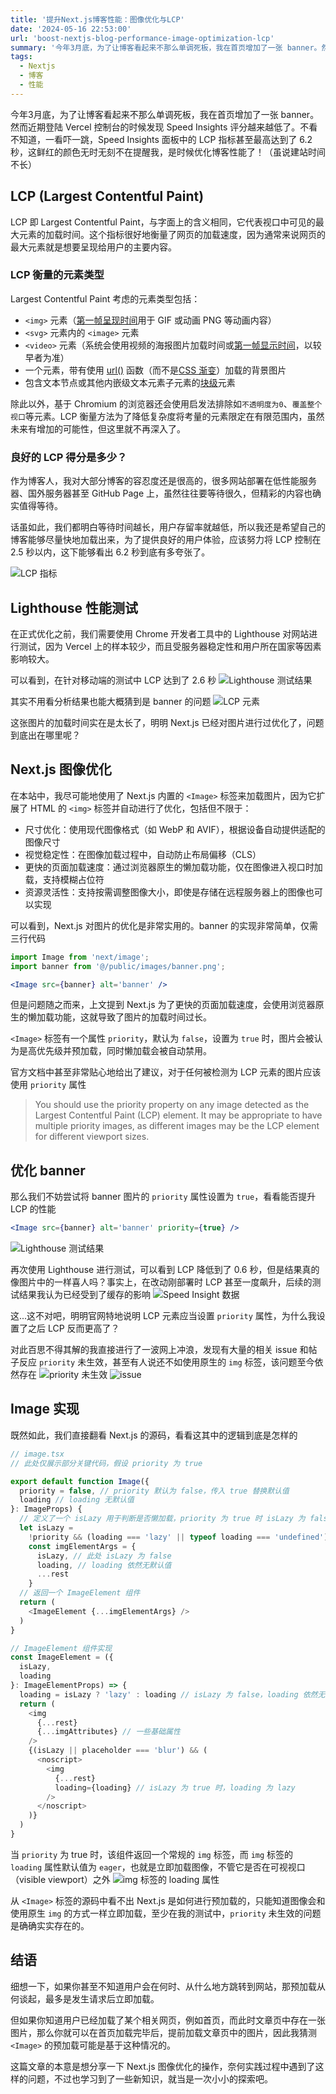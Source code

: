 ```yaml
---
title: '提升Next.js博客性能：图像优化与LCP'
date: '2024-05-16 22:53:00'
url: 'boost-nextjs-blog-performance-image-optimization-lcp'
summary: '今年3月底，为了让博客看起来不那么单调死板，我在首页增加了一张 banner。然而近期登陆 Vercel 控制台的时候发现 Speed Insights 评分越来越低了。不看不知道，一看吓一跳，Speed Insights 面板中的 LCP 指标甚至最高达到了 6.2 秒，这鲜红的颜色无时无刻不在提醒我，是时候优化博客性能了'
tags:
  - Nextjs
  - 博客
  - 性能
---
```


今年3月底，为了让博客看起来不那么单调死板，我在首页增加了一张 banner。然而近期登陆 Vercel 控制台的时候发现 Speed Insights 评分越来越低了。不看不知道，一看吓一跳，Speed Insights 面板中的 LCP 指标甚至最高达到了 6.2 秒，这鲜红的颜色无时无刻不在提醒我，是时候优化博客性能了！（虽说建站时间不长）

## LCP (Largest Contentful Paint)

LCP 即 Largest Contentful Paint，与字面上的含义相同，它代表视口中可见的最大元素的加载时间。这个指标很好地衡量了网页的加载速度，因为通常来说网页的最大元素就是想要呈现给用户的主要内容。

### LCP 衡量的元素类型

Largest Contentful Paint 考虑的元素类型包括：
- `<img>` 元素（[第一帧呈现时间](https://chromium.googlesource.com/chromium/src/+/refs/heads/main/docs/speed/metrics_changelog/2023_08_lcp.md)用于 GIF 或动画 PNG 等动画内容）
- `<svg>` 元素内的 `<image>` 元素
- `<video>` 元素（系统会使用视频的海报图片加载时间或[第一帧显示时间](https://chromium.googlesource.com/chromium/src/+/refs/heads/main/docs/speed/metrics_changelog/2023_08_lcp.md)，以较早者为准）
- 一个元素，带有使用 [url()](https://developer.mozilla.org/docs/Web/CSS/url()) 函数（而不是[CSS 渐变](https://developer.mozilla.org/docs/Web/CSS/CSS_Images/Using_CSS_gradients)）加载的背景图片
- 包含文本节点或其他内嵌级文本元素子元素的[块级](https://developer.mozilla.org/docs/Web/HTML/Block-level_elements)元素

除此以外，基于 Chromium 的浏览器还会使用启发法排除如`不透明度为0`、`覆盖整个视口`等元素。LCP 衡量方法为了降低复杂度将考量的元素限定在有限范围内，虽然未来有增加的可能性，但这里就不再深入了。

### 良好的 LCP 得分是多少？

作为博客人，我对大部分博客的容忍度还是很高的，很多网站部署在低性能服务器、国外服务器甚至 GitHub Page 上，虽然往往要等待很久，但精彩的内容也确实值得等待。

话虽如此，我们都明白等待时间越长，用户存留率就越低，所以我还是希望自己的博客能够尽量快地加载出来，为了提供良好的用户体验，应该努力将 LCP 控制在 2.5 秒以内，这下能够看出 6.2 秒到底有多夸张了。

<Image src="https://chev.contrails.space:12650/images/2024/06/10/07cadf0121ccb1363019410aa4705a23.png" alt="LCP 指标" />

## Lighthouse 性能测试

在正式优化之前，我们需要使用 Chrome 开发者工具中的 Lighthouse 对网站进行测试，因为 Vercel 上的样本较少，而且受服务器稳定性和用户所在国家等因素影响较大。

可以看到，在针对移动端的测试中 LCP 达到了 2.6 秒
<Image src="https://chev.contrails.space:12650/images/2024/06/10/88d93ba1b2b92a065c800fd96f1b8219.png" alt="Lighthouse 测试结果" />

其实不用看分析结果也能大概猜到是 banner 的问题
<Image src="https://chev.contrails.space:12650/images/2024/06/10/1b81eaf9b708025fafbf58467fbe62a8.png" alt="LCP 元素" />

这张图片的加载时间实在是太长了，明明 Next.js 已经对图片进行过优化了，问题到底出在哪里呢？

## Next.js 图像优化

在本站中，我尽可能地使用了 Next.js 内置的 `<Image>` 标签来加载图片，因为它扩展了 HTML 的 `<img>` 标签并自动进行了优化，包括但不限于：
- 尺寸优化：使用现代图像格式（如 WebP 和 AVIF），根据设备自动提供适配的图像尺寸
- 视觉稳定性：在图像加载过程中，自动防止布局偏移（CLS）
- 更快的页面加载速度：通过浏览器原生的懒加载功能，仅在图像进入视口时加载，支持模糊占位符
- 资源灵活性：支持按需调整图像大小，即使是存储在远程服务器上的图像也可以实现

可以看到，Next.js 对图片的优化是非常实用的。banner 的实现非常简单，仅需三行代码
```jsx
import Image from 'next/image';
import banner from '@/public/images/banner.png';

<Image src={banner} alt='banner' />
```

但是问题随之而来，上文提到 Next.js 为了更快的页面加载速度，会使用浏览器原生的懒加载功能，这就导致了图片的加载时间过长。

`<Image>` 标签有一个属性 `priority`，默认为 `false`，设置为 `true` 时，图片会被认为是高优先级并预加载，同时懒加载会被自动禁用。

官方文档中甚至非常贴心地给出了建议，对于任何被检测为 LCP 元素的图片应该使用 `priority` 属性
> You should use the priority property on any image detected as the Largest Contentful Paint (LCP) element. It may be appropriate to have multiple priority images, as different images may be the LCP element for different viewport sizes.

## 优化 banner

那么我们不妨尝试将 banner 图片的 `priority` 属性设置为 `true`，看看能否提升 LCP 的性能
```jsx
<Image src={banner} alt='banner' priority={true} />
```
<Image src="https://chev.contrails.space:12650/images/2024/06/10/5e4e9d9b4277695c02170e6c8e872a8f.png" alt="Lighthouse 测试结果" />

再次使用 Lighthouse 进行测试，可以看到 LCP 降低到了 0.6 秒，但是结果真的像图片中的一样喜人吗？事实上，在改动刚部署时 LCP 甚至一度飙升，后续的测试结果我认为已经受到了缓存的影响
<Image src="https://chev.contrails.space:12650/images/2024/06/10/2d3665f8767587414feedf1b99972e82.png" alt="Speed Insight 数据" />

这...这不对吧，明明官网特地说明 LCP 元素应当设置 `priority` 属性，为什么我设置了之后 LCP 反而更高了？
<Image src="https://chev.contrails.space:12650/images/2024/06/10/fa2c8c61fd1529be8d128400610ca8d0.png" alt="" height={400} width={400} />

对此百思不得其解的我直接进行了一波网上冲浪，发现有大量的相关 issue 和帖子反应 `priority` 未生效，甚至有人说还不如使用原生的 `img` 标签，该问题至今依然存在
<Image src="https://chev.contrails.space:12650/images/2024/06/10/a33437a23d576eef29b1e40d40baf2e4.png" alt="priority 未生效" />
<Image src="https://chev.contrails.space:12650/images/2024/06/10/56e16ce68f2555a7b01f78363da38cce.png" alt="issue" />

## Image 实现

既然如此，我们直接翻看 Next.js 的源码，看看这其中的逻辑到底是怎样的
```typescript jsx
// image.tsx
// 此处仅展示部分关键代码，假设 priority 为 true

export default function Image({
  priority = false, // priority 默认为 false，传入 true 替换默认值
  loading // loading 无默认值
}: ImageProps) {
  // 定义了一个 isLazy 用于判断是否懒加载，priority 为 true 时 isLazy 为 false
  let isLazy =
    !priority && (loading === 'lazy' || typeof loading === 'undefined')
    const imgElementArgs = {
      isLazy, // 此处 isLazy 为 false
      loading, // loading 依然无默认值
      ...rest
    }
  // 返回一个 ImageElement 组件
  return (
    <ImageElement {...imgElementArgs} />
  )
}

// ImageElement 组件实现
const ImageElement = ({
  isLazy,
  loading
}: ImageElementProps) => {
  loading = isLazy ? 'lazy' : loading // isLazy 为 false，loading 依然无默认值
  return (
    <img
      {...rest}
      {...imgAttributes} // 一些基础属性
    />
    {(isLazy || placeholder === 'blur') && (
      <noscript>
        <img
          {...rest}
          loading={loading} // isLazy 为 true 时，loading 为 lazy
        />
      </noscript>
    )}
  )
}
```
当 `priority` 为 true 时，该组件返回一个常规的 `img` 标签，而 `img` 标签的 `loading` 属性默认值为 `eager`，也就是立即加载图像，不管它是否在可视视口（visible viewport）之外
<Image src="https://chev.contrails.space:12650/images/2024/06/10/10fd7f7cf71f72e144ec9535beedc16b.png" alt="img 标签的 loading 属性" />

从 `<Image>` 标签的源码中看不出 Next.js 是如何进行预加载的，只能知道图像会和使用原生 `img` 的方式一样立即加载，至少在我的测试中，`priority` 未生效的问题是确确实实存在的。

## 结语

细想一下，如果你甚至不知道用户会在何时、从什么地方跳转到网站，那预加载从何谈起，最多是发生请求后立即加载。

但如果你知道用户已经加载了某个相关网页，例如首页，而此时文章页中存在一张图片，那么你就可以在首页加载完毕后，提前加载文章页中的图片，因此我猜测 `<Image>` 的预加载可能是基于这种情况的。

这篇文章的本意是想分享一下 Next.js 图像优化的操作，奈何实践过程中遇到了这样的问题，不过也学习到了一些新知识，就当是一次小小的探索吧。
